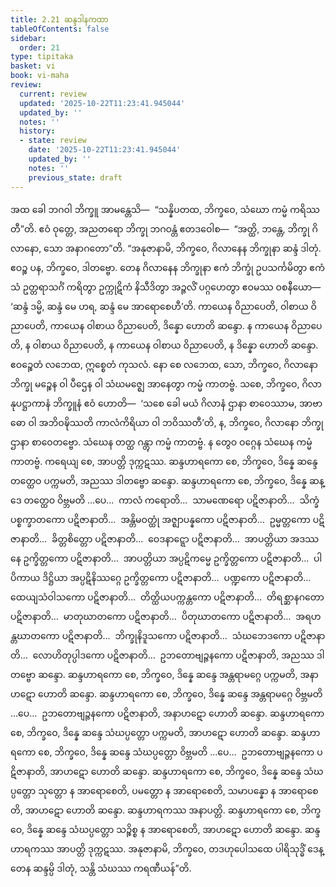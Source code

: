 ```yaml
---
title: 2.21 ဆန္ဒဒါနကထာ
tableOfContents: false
sidebar:
  order: 21
type: tipitaka
basket: vi
book: vi-maha
review:
  current: review
  updated: '2025-10-22T11:23:41.945044'
  updated_by: ''
  notes: ''
  history:
  - state: review
    date: '2025-10-22T11:23:41.945044'
    updated_by: ''
    notes: ''
    previous_state: draft
---
```



<ReviewStatus review={frontmatter.review} showDetails={true} />

<HypothesisAnnotation frontmatter={frontmatter} />

<DynamicBreadcrumb />

<Division number="165" book="vi-maha" e="ch" v="3" p="163">

<Paragraph number="685" book="vi-maha">
အထ ခေါ ဘဂဝါ ဘိက္ခူ အာမန္တေသိ—  “သန္နိပတထ, ဘိက္ခဝေ, သံဃော ကမ္မံ ကရိဿတီ”တိ. ဧဝံ ဝုတ္တေ, အညတရော ဘိက္ခု ဘဂဝန္တံ ဧတဒဝေါစ—  “အတ္ထိ, ဘန္တေ, ဘိက္ခု ဂိလာနော, သော အနာဂတော”တိ.
</Paragraph>

<Paragraph number="686" book="vi-maha">
“အနုဇာနာမိ, ဘိက္ခဝေ, ဂိလာနေန ဘိက္ခုနာ ဆန္ဒံ ဒါတုံ. ဧဝဉ္စ ပန, ဘိက္ခဝေ, ဒါတဗ္ဗော. တေန ဂိလာနေန ဘိက္ခုနာ ဧကံ ဘိက္ခုံ ဥပသင်္ကမိတွာ ဧကံသံ ဥတ္တရာသင်္ဂံ ကရိတွာ ဥက္ကုဋိကံ နိသီဒိတွာ အဉ္ဇလိံ ပဂ္ဂဟေတွာ ဧဝမဿ ဝစနီယော—  ‘ဆန္ဒံ ဒမ္မိ, ဆန္ဒံ မေ ဟရ, ဆန္ဒံ မေ အာရောစေဟီ’တိ. ကာယေန ဝိညာပေတိ, ဝါစာယ ဝိညာပေတိ, ကာယေန ဝါစာယ ဝိညာပေတိ, ဒိန္နော ဟောတိ ဆန္ဒော. န ကာယေန ဝိညာပေတိ, န ဝါစာယ ဝိညာပေတိ, န ကာယေန ဝါစာယ ဝိညာပေတိ, န ဒိန္နော ဟောတိ ဆန္ဒော. ဧဝဉ္စေတံ လဘေထ, ဣစ္စေတံ ကုသလံ. နော စေ လဘေထ, သော, ဘိက္ခဝေ, ဂိလာနော ဘိက္ခု မဉ္စေန ဝါ ပီဌေန ဝါ သံဃမဇ္ဈေ အာနေတွာ ကမ္မံ ကာတဗ္ဗံ. သစေ, ဘိက္ခဝေ, ဂိလာနုပဋ္ဌာကာနံ ဘိက္ခူနံ ဧဝံ ဟောတိ—  ‘သစေ ခေါ မယံ ဂိလာနံ ဌာနာ စာဝေဿာမ, အာဗာဓော ဝါ အဘိဝဍ္ဎိဿတိ ကာလံကိရိယာ ဝါ ဘဝိဿတီ’တိ, န, ဘိက္ခဝေ, ဂိလာနော ဘိက္ခု ဌာနာ စာဝေတဗ္ဗော. သံဃေန တတ္ထ ဂန္တွာ ကမ္မံ ကာတဗ္ဗံ. န တွေဝ ဝဂ္ဂေန သံဃေန ကမ္မံ ကာတဗ္ဗံ. ကရေယျ စေ, အာပတ္တိ ဒုက္ကဋဿ.
</Paragraph>

<Paragraph number="687" book="vi-maha">
ဆန္ဒဟာရကော စေ, ဘိက္ခဝေ, ဒိန္နေ ဆန္ဒေ တတ္ထေဝ ပက္ကမတိ, အညဿ ဒါတဗ္ဗော ဆန္ဒော. ဆန္ဒဟာရကော စေ, ဘိက္ခဝေ, ဒိန္နေ ဆန္ဒေ တတ္ထေဝ ဝိဗ္ဘမတိ …ပေ…  ကာလံ ကရောတိ…  သာမဏေရော ပဋိဇာနာတိ…  သိက္ခံ ပစ္စက္ခာတကော ပဋိဇာနာတိ…  အန္တိမဝတ္ထုံ အဇ္ဈာပန္နကော ပဋိဇာနာတိ…  ဥမ္မတ္တကော ပဋိဇာနာတိ…  ခိတ္တစိတ္တော ပဋိဇာနာတိ…  ဝေဒနာဋ္ဋော ပဋိဇာနာတိ…  အာပတ္တိယာ အဒဿနေ ဥက္ခိတ္တကော ပဋိဇာနာတိ…  အာပတ္တိယာ အပ္ပဋိကမ္မေ ဥက္ခိတ္တကော ပဋိဇာနာတိ…  ပါပိကာယ ဒိဋ္ဌိယာ အပ္ပဋိနိဿဂ္ဂေ ဥက္ခိတ္တကော ပဋိဇာနာတိ…  ပဏ္ဍကော ပဋိဇာနာတိ…  ထေယျသံဝါသကော ပဋိဇာနာတိ…  တိတ္ထိယပက္ကန္တကော ပဋိဇာနာတိ…  တိရစ္ဆာနဂတော ပဋိဇာနာတိ…  မာတုဃာတကော ပဋိဇာနာတိ…  ပိတုဃာတကော ပဋိဇာနာတိ…  အရဟန္တဃာတကော ပဋိဇာနာတိ…  ဘိက္ခုနိဒူသကော ပဋိဇာနာတိ…  သံဃဘေဒကော ပဋိဇာနာတိ…  လောဟိတုပ္ပါဒကော ပဋိဇာနာတိ…  ဥဘတောဗျဉ္ဇနကော ပဋိဇာနာတိ, အညဿ ဒါတဗ္ဗော ဆန္ဒော.
</Paragraph>

<Paragraph number="688" book="vi-maha">
ဆန္ဒဟာရကော စေ, ဘိက္ခဝေ, ဒိန္နေ ဆန္ဒေ အန္တရာမဂ္ဂေ ပက္ကမတိ, အနာဟဋော ဟောတိ ဆန္ဒော. ဆန္ဒဟာရကော စေ, ဘိက္ခဝေ, ဒိန္နေ ဆန္ဒေ အန္တရာမဂ္ဂေ ဝိဗ္ဘမတိ …ပေ…  ဥဘတောဗျဉ္ဇနကော ပဋိဇာနာတိ, အနာဟဋော ဟောတိ ဆန္ဒော.
</Paragraph>

<Paragraph number="689" book="vi-maha">
ဆန္ဒဟာရကော စေ, ဘိက္ခဝေ, ဒိန္နေ ဆန္ဒေ သံဃပ္ပတ္တော ပက္ကမတိ, အာဟဋော ဟောတိ ဆန္ဒော. ဆန္ဒဟာရကော စေ, ဘိက္ခဝေ, ဒိန္နေ ဆန္ဒေ သံဃပ္ပတ္တော ဝိဗ္ဘမတိ …ပေ…  ဥဘတောဗျဉ္ဇနကော ပဋိဇာနာတိ, အာဟဋော ဟောတိ ဆန္ဒော.
</Paragraph>

<Paragraph number="690" book="vi-maha">
ဆန္ဒဟာရကော စေ, ဘိက္ခဝေ, ဒိန္နေ ဆန္ဒေ သံဃပ္ပတ္တော သုတ္တော န အာရောစေတိ, ပမတ္တော န အာရောစေတိ, သမာပန္နော န အာရောစေတိ, အာဟဋော ဟောတိ ဆန္ဒော. ဆန္ဒဟာရကဿ အနာပတ္တိ.
</Paragraph>

<Paragraph number="691" book="vi-maha">
ဆန္ဒဟာရကော စေ, ဘိက္ခဝေ, ဒိန္နေ ဆန္ဒေ သံဃပ္ပတ္တော သဉ္စိစ္စ န အာရောစေတိ, အာဟဋော ဟောတိ ဆန္ဒော. ဆန္ဒဟာရကဿ အာပတ္တိ ဒုက္ကဋဿ. အနုဇာနာမိ, ဘိက္ခဝေ, တဒဟုပေါသထေ ပါရိသုဒ္ဓိံ ဒေန္တေန ဆန္ဒမ္ပိ ဒါတုံ, သန္တိ သံဃဿ ကရဏီယန်”တိ.
</Paragraph>
</Division>